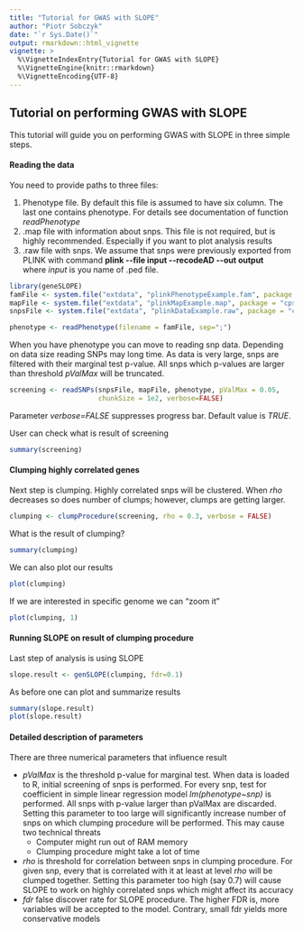 ```yaml
---
title: "Tutorial for GWAS with SLOPE"
author: "Piotr Sobczyk"
date: "`r Sys.Date()`"
output: rmarkdown::html_vignette
vignette: >
  %\VignetteIndexEntry{Tutorial for GWAS with SLOPE}
  %\VignetteEngine{knitr::rmarkdown}
  %\VignetteEncoding{UTF-8}
---
```


## Tutorial on performing GWAS with SLOPE

This tutorial will guide you on performing GWAS with SLOPE in three simple steps.

#### Reading the data

You need to provide paths to three files:

1. Phenotype file. By default this file is assumed to have six column. The
last one contains phenotype. For details see documentation of function
*readPhenotype*
2. .map file with information about snps. This file is not required, but is highly
recommended. Especially if you want to plot analysis results
3. .raw file with snps. We assume that snps were previously exported from PLINK with command 
**plink -\-file input -\-recodeAD -\-out output**  
where *input* is you name of .ped file. 

```r
library(geneSLOPE)
famFile <- system.file("extdata", "plinkPhenotypeExample.fam", package = "cps")
mapFile <- system.file("extdata", "plinkMapExample.map", package = "cps")
snpsFile <- system.file("extdata", "plinkDataExample.raw", package = "cps")
```

```r
phenotype <- readPhenotype(filename = famFile, sep=";")
```

When you have phenotype you can move to reading snp data. 
Depending on data size reading SNPs may long time.
As data is very large, snps are filtered with their marginal test p-value.
All snps which p-values are larger than threshold *pValMax* will be truncated.

```r
screening <- readSNPs(snpsFile, mapFile, phenotype, pValMax = 0.05, 
                      chunkSize = 1e2, verbose=FALSE)
```

Parameter *verbose=FALSE* suppresses progress bar. Default value is *TRUE*.

User can check what is result of screening

```r
summary(screening)
```

#### Clumping highly correlated genes

Next step is clumping. Highly correlated snps will be clustered. When *rho*
decreases so does number of clumps; however, clumps are getting larger.

```r
clumping <- clumpProcedure(screening, rho = 0.3, verbose = FALSE)
```

What is the result of clumping?

```r
summary(clumping)
```

We can also plot our results

```r
plot(clumping)
```

If we are interested in specific genome we can "zoom it"

```r
plot(clumping, 1)
```

#### Running SLOPE on result of clumping procedure

Last step of analysis is using SLOPE

```r
slope.result <- genSLOPE(clumping, fdr=0.1)
```

As before one can plot and summarize results

```r
summary(slope.result)
plot(slope.result)
```

#### Detailed description of parameters

There are three numerical parameters that influence result

* *pValMax* is the threshold p-value for marginal test. When data is loaded to R,
initial screening of snps is performed. For every snp, test for coefficient in simple linear regression model *lm(phenotype~snp)* is performed. All snps with p-value larger than pValMax are discarded. Setting this parameter to too large will significantly increase number of snps on which clumping procedure will be performed. This may cause two technical threats
    * Computer might run out of RAM memory
    * Clumping procedure might take a lot of time
* *rho* is threshold for correlation between snps in clumping procedure. For given snp, every that is correlated with it at least at level *rho* will be clumped together. Setting this parameter too high (say 0.7) will cause SLOPE to work on highly correlated snps which might affect its accuracy
* *fdr* false discover rate for SLOPE procedure. The higher FDR is, more variables will be accepted to the model. Contrary, small fdr yields more conservative models

